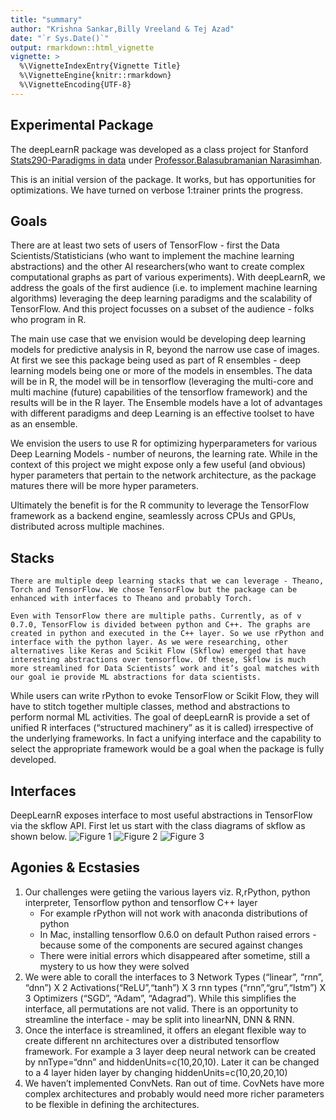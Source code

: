 ```yaml
---
title: "summary"
author: "Krishna Sankar,Billy Vreeland & Tej Azad"
date: "`r Sys.Date()`"
output: rmarkdown::html_vignette
vignette: >
  %\VignetteIndexEntry{Vignette Title}
  %\VignetteEngine{knitr::rmarkdown}
  %\VignetteEncoding{UTF-8}
---
```

## Experimental Package
  The deepLearnR package was developed as a class project for Stanford [Stats290-Paradigms in data](http://goo.gl/3QNwUr) under [Professor.Balasubramanian Narasimhan](https://goo.gl/m4Syo5).
  
  This is an initial version of the package. It works, but has opportunities for optimizations. We have turned on verbose 1:trainer prints the progress.  

## Goals
  There are at least two sets of users of TensorFlow - first the Data Scientists/Statisticians (who want to implement the machine learning abstractions) and the other AI researchers(who want to create complex computational graphs as part of various experiments). With deepLearnR, we address the goals of the first audience (i.e. to implement machine learning algorithms) leveraging the deep learning paradigms and the scalability of TensorFlow. And this project focusses on a subset of the audience - folks who program in R. 

  The main use case that we envision would be developing deep learning models for predictive analysis in R, beyond the narrow use case of images.  At first we see this package being used as part of R ensembles - deep learning models being one or more  of the models in ensembles. The data will be in R, the model will be in tensorflow (leveraging the multi-core and multi machine (future) capabilities of the tensorflow framework) and the results will be in the R layer. The Ensemble models have a lot of advantages with different paradigms and deep Learning is an effective toolset to have as an ensemble.

  We envision the users to use R for optimizing hyperparameters for various Deep Learning Models - number of neurons, the learning rate. While in the context of this project we might expose only a few useful (and obvious) hyper parameters that pertain to the network architecture, as the package matures there will be more hyper parameters.

  Ultimately the benefit is for the R community to leverage the TensorFlow framework as a backend engine, seamlessly across CPUs and GPUs, distributed across multiple machines.

## Stacks

	There are multiple deep learning stacks that we can leverage - Theano, Torch and TensorFlow. We chose TensorFlow but the package can be enhanced with interfaces to Theano and probably Torch. 
	
	Even with TensorFlow there are multiple paths. Currently, as of v 0.7.0, TensorFlow is divided between python and C++. The graphs are created in python and executed in the C++ layer. So we use rPython and interface with the python layer. As we were researching, other alternatives like Keras and Scikit Flow (Skflow) emerged that have interesting abstractions over tensorflow. Of these, Skflow is much more streamlined for Data Scientists’ work and it’s goal matches with our goal ie provide ML abstractions for data scientists.

  While users can write rPython to evoke TensorFlow or Scikit Flow, they will have to stitch together multiple classes, method and abstractions to perform normal ML activities. The goal of deepLearnR is provide a set of unified R interfaces (“structured machinery” as it is called)  irrespective of the underlying frameworks. In fact a unifying interface and the capability to select the appropriate framework would be a goal when the package is fully developed. 
  
## Interfaces
   
   DeepLearnR exposes interface to most useful abstractions in TensorFlow via the skflow API. First let us start with the class diagrams of skflow as shown below.
   ![Figure 1](skflow-classes-01-P01.jpg)
   ![Figure 2](skflow-classes-01-P02.jpg)
   ![Figure 3](skflow-classes-01-P03.jpg)

## Agonies & Ecstasies

1. Our challenges were getiing the various layers viz. R,rPython, python interpreter, Tensorflow python and tensorflow C++ layer
    * For example rPython will not work with anaconda distributions of python
    * In Mac, installing tensorflow 0.6.0 on default Puthon raised errors - because some of the components are secured against changes
    * There were initial errors which disappeared after sometime, still a mystery to us how they were solved
2. We were able to corall the interfaces to 3 Network Types ("linear", "rnn", "dnn") X 2 Activations("ReLU","tanh") X 3 rnn types ("rnn","gru","lstm") X 3 Optimizers ("SGD", "Adam", "Adagrad"). While this simplifies the interface, all permutations are not valid. There is an opportunity to streamline the interface - may be split into linearNN, DNN & RNN.
3. Once the interface is streamlined, it offers an elegant flexible way to create different nn architectures over a distributed tensorflow framework. For example a 3 layer deep neural network can be created by nnType="dnn" and hiddenUnits=c(10,20,10). Later it can be changed to a 4 layer hiden layer by changing hiddenUnits=c(10,20,20,10)
4. We haven't implemented ConvNets. Ran out of time. CovNets have more complex architectures and probably would need more richer parameters to be flexible in defining the architectures.


  